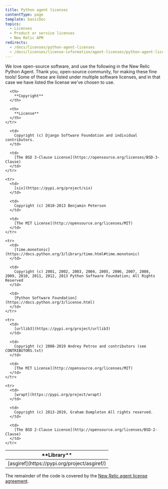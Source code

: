 ```yaml
---
title: Python agent licenses
contentType: page
template: basicDoc
topics:
  - Licenses
  - Product or service licenses
  - New Relic APM
redirects:
  - /docs/licenses/python-agent-licenses
  - /docs/licenses/license-information/agent-licenses/python-agent-licenses
---
```


We love open-source software, and use the following in the New Relic Python Agent. Thank you, open-source community, for making these fine tools! Some of these are listed under multiple software licenses, and in that case we have listed the license we've chosen to use.

<Table>
  <thead>
    <tr>
      <th width={150}>
        **Library**
      </th>

      <th>
        **Copyright**
      </th>

      <th>
        **License**
      </th>
    </tr>
  </thead>

  <tbody>
    <tr>
      <td>
        [asgiref](https://pypi.org/project/asgiref/)
      </td>

      <td>
        Copyright (c) Django Software Foundation and individual contributors.
      </td>

      <td>
        [The BSD 3-Clause License](https://opensource.org/licenses/BSD-3-Clause)
      </td>
    </tr>

    <tr>
      <td>
        [six](https://pypi.org/project/six)
      </td>

      <td>
        Copyright (c) 2010-2013 Benjamin Peterson
      </td>

      <td>
        [The MIT License](http://opensource.org/licenses/MIT)
      </td>
    </tr>

    <tr>
      <td>
        [time.monotonic](https://docs.python.org/3/library/time.html#time.monotonic)
      </td>

      <td>
        Copyright (c) 2001, 2002, 2003, 2004, 2005, 2006, 2007, 2008, 2009, 2010, 2011, 2012, 2013 Python Software Foundation; All Rights Reserved
      </td>

      <td>
        [Python Software Foundation](https://docs.python.org/3/license.html)
      </td>
    </tr>

    <tr>
      <td>
        [urllib3](https://pypi.org/project/urllib3)
      </td>

      <td>
        Copyright (c) 2008-2019 Andrey Petrov and contributors (see CONTRIBUTORS.txt)
      </td>

      <td>
        [The MIT License](http://opensource.org/licenses/MIT)
      </td>
    </tr>

    <tr>
      <td>
        [wrapt](https://pypi.org/project/wrapt)
      </td>

      <td>
        Copyright (c) 2013-2019, Graham Dumpleton All rights reserved.
      </td>

      <td>
        [The BSD 2-Clause License](http://opensource.org/licenses/BSD-2-Clause)
      </td>
    </tr>
  </tbody>
</Table>

The remainder of the code is covered by the [New Relic agent license agreement](/docs/licenses/license-information/other-licenses/new-relic-agent-license).
